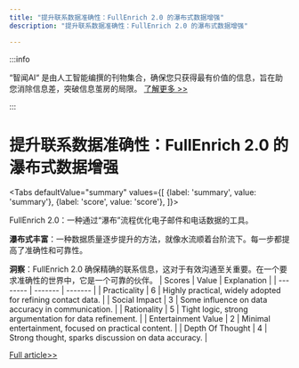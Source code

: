 ```yaml
---
title: "提升联系数据准确性：FullEnrich 2.0 的瀑布式数据增强"
description: "提升联系数据准确性：FullEnrich 2.0 的瀑布式数据增强"

---
```



:::info

“智闻AI“ 是由人工智能编撰的刊物集合，确保您只获得最有价值的信息，旨在助您消除信息差，突破信息茧房的局限。  [了解更多 >>](/)

:::

# 提升联系数据准确性：FullEnrich 2.0 的瀑布式数据增强


<Tabs
	defaultValue="summary"
	values={[
	{label: 'summary', value: 'summary'},
	{label: 'score', value: 'score'},
]}>
<TabItem value="summary">


FullEnrich 2.0：一种通过“瀑布”流程优化电子邮件和电话数据的工具。

**瀑布式丰富**：一种数据质量逐步提升的方法，就像水流顺着台阶流下。每一步都提高了准确性和可靠性。

**洞察**：FullEnrich 2.0 确保精确的联系信息，这对于有效沟通至关重要。在一个要求准确性的世界中，它是一个可靠的伙伴。
</TabItem>
<TabItem value="score">
	| Scores     | Value   | Explanation |
	| -------- | ------- | ------- |
	| Practicality  | 6    | Highly practical, widely adopted for refining contact data.    |
	| Social Impact | 3     | Some influence on data accuracy in communication.    |
	| Rationality    | 5    | Tight logic, strong argumentation for data refinement.    |
	| Entertainment Value    | 2    | Minimal entertainment, focused on practical content.    |
	| Depth Of Thought    | 4    | Strong thought, sparks discussion on data accuracy.    |
</TabItem>
</Tabs>

[Full article>>](https://fullenrich.com/)
